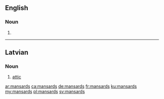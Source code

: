 ==English==

===Noun===
{{head|en|noun plural form}}

# {{plural of|mansard|lang=en}}

----

==Latvian==

===Noun===
{{lv-noun|m}}

# [[attic]]

[[ar:mansards]]
[[ca:mansards]]
[[de:mansards]]
[[fr:mansards]]
[[ku:mansards]]
[[my:mansards]]
[[pl:mansards]]
[[sv:mansards]]